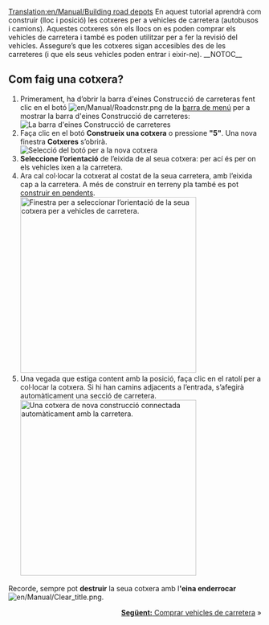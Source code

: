 [[Translation:en/Manual/Building road depots]]
{{ca/Manual/Tutorial}}
En aquest tutorial aprendrà com construir (lloc i posició) les cotxeres per a vehicles de carretera (autobusos i camions). Aquestes cotxeres són els llocs on es poden comprar els vehicles de carretera i també es poden utilitzar per a fer la revisió del vehicles. Assegure’s que les cotxeres sigan accesibles des de les carreteres (i que els seus vehicles poden entrar i eixir-ne).
__NOTOC__
== Com faig una cotxera? ==
# Primerament, ha d’obrir la barra d'eines Construcció de carreteras fent clic en el botó [[File:en/Manual/Roadcnstr.png]] de la [[ca/Manual/Interfície del joc#la-barra-de-menu|barra de menú]] per a mostrar la barra d'eines Construcció de carreteres:<br/>[[File:ca/Manual/Road construction.png|none|frame|La barra d'eines Construcció de carreteres]]
# Faça clic en el botó '''Construeix una cotxera''' o pressione '''"5"'''. Una nova finestra '''Cotxeres''' s’obrirà.<br/>[[File:ca/Manual/New road depot.png|none|frame|Selecció del botó per a la nova cotxera]]
# '''Seleccione l’orientació''' de l’eixida de al seua cotxera: per ací és per on els vehicles ixen a la carretera.
# Ara cal col·locar la cotxerat al costat de la seua carretera, amb l’eixida cap a la carretera. A més de construir en terreny pla també es pot [[ca/Construir en pendents|construir en pendents]].<br/>[[File:ca/Manual/Road depot direction.png|none|thumb|350px|Finestra per a seleccionar l’orientació de la seua cotxera per a vehicles de carretera.]]
# Una vegada que estiga content amb la posició, faça clic en el ratolí per a col·locar la cotxera. Si hi han camins adjacents a l’entrada, s’afegirà automàticament una secció de carretera.<br/>[[File:ca/Manual/Tutorial bus 4.png|none|thumb|350px|Una cotxera de nova construcció connectada automàticament amb la carretera.]]

Recorde, sempre pot '''destruir''' la seua cotxera amb l''''eina enderrocar''' [[File:en/Manual/Clear title.png]].

<span style="float: right">[[ca/Manual/Compra de vehicles|'''Següent:''' Comprar vehicles de carretera]] &raquo;</span>